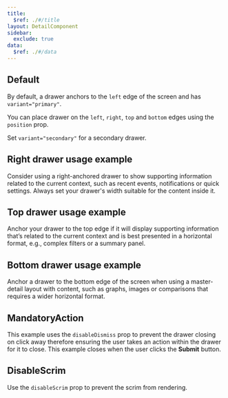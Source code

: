 ```yaml
---
title:
  $ref: ./#/title
layout: DetailComponent
sidebar:
  exclude: true
data:
  $ref: ./#/data
---
```


## Default

By default, a drawer anchors to the `left` edge of the screen and has `variant="primary"`.

You can place drawer on the `left`, `right`, `top` and `bottom` edges using the `position` prop.

Set `variant="secondary"` for a secondary drawer.

<LivePreview componentName="drawer" exampleName="Default" />

## Right drawer usage example

Consider using a right-anchored drawer to show supporting information related to the current context, such as recent events, notifications or quick settings. Always set your drawer's width suitable for the content inside it.

<LivePreview componentName="drawer" exampleName="RightDrawer" />

## Top drawer usage example

Anchor your drawer to the top edge if it will display supporting information that’s related to the current context and is best presented in a horizontal format, e.g., complex filters or a summary panel.

<LivePreview componentName="drawer" exampleName="TopDrawer" />

## Bottom drawer usage example

Anchor a drawer to the bottom edge of the screen when using a master-detail layout with content, such as graphs, images or comparisons that requires a wider horizontal format.

<LivePreview componentName="drawer" exampleName="BottomDrawer" />

## MandatoryAction

This example uses the `disableDismiss` prop to prevent the drawer closing on click away therefore ensuring the user takes an action within the drawer for it to close. This example closes when the user clicks the **Submit** button.

<LivePreview componentName="drawer" exampleName="MandatoryAction" />

## DisableScrim

Use the `disableScrim` prop to prevent the scrim from rendering.

<LivePreview componentName="drawer" exampleName="DisableScrim" />

